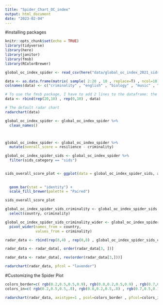 ```yaml
---
title: "Spider_Chart_OC_index"
output: html_document
date: "2023-02-04"
---
```


#installing packages
```r
knitr::opts_chunk$set(echo = TRUE)
library(tidyverse)
library(here)
library(janitor)
library(fmsb)
library(RColorBrewer)
```

```r
global_oc_index_spider <- read_csv(here("data/global_oc_index_2021_sids_category.csv"))
```


```r
data <- as.data.frame(matrix( sample( 2:20 , 10 , replace=T) , ncol=10))
colnames(data) <- c("criminality" , "english" , "biology" , "music" , "R-coding", "data-viz" , "french" , "physic", "statistic", "sport" )
```


```r
# To use the fmsb package, I have to add 2 lines to the dataframe: the max and min of each topic to show on the plot!
data <- rbind(rep(20,10) , rep(0,10) , data)
```


```r
# The default radar chart 
radarchart(data)
```

```r
global_oc_index_spider <- global_oc_index_spider %>% 
  clean_names() 



global_oc_index_spider <- global_oc_index_spider %>%
  mutate(overall_score = resilience - criminality)
```


```r
global_oc_index_spider_sids <- global_oc_index_spider %>% 
  filter(sids_category == "sids")
  
```


```r
sids_overall_score_plot <- ggplot(data = global_oc_index_spider_sids, aes(x = overall_score,
                                                                          y = reorder(country, overall_score),
                                                                          fill = region)) +
  geom_bar(stat = "identity") +
  scale_fill_brewer(palette = "Paired")

sids_overall_score_plot
```


```r
global_oc_index_spider_sids_criminality <- global_oc_index_spider_sids %>% 
  select(country, criminality)
```


```r
global_oc_index_spider_sids_criminality_wider <- global_oc_index_spider_sids_criminality %>% 
  pivot_wider(names_from = country,
              values_from = criminality)
```

```r
radar_data <- rbind(rep(8,4) , rep(0,8) , global_oc_index_spider_sids_criminality_wider)
```


```r
radar_data <- radar_data[, order(radar_data[3, ])]
```

```r
radar_data <- radar_data[, rev(order(radar_data[3,]))]
```


```r
radarchart(radar_data, pfcol = "lavender")
```


#Customizing the Spider Plot
```r
colors_border=c( rgb(0.2,0.5,0.5,0.9), rgb(0.8,0.2,0.5,0.9) , rgb(0.7,0.5,0.1,0.9) )
colors_in=c( rgb(0.2,0.5,0.5,.8), rgb(0.8,0.2,0.5,.8) , rgb(0.7,0.5,0.1,.8) )
```


```r
radarchart(radar_data, axistype=1 , pcol=colors_border , pfcol=colors_in , plwd=3 , plty=1, cglcol="dark grey", cglty=1, axislabcol="grey", caxislabels=seq(0,20,5), cglwd=0.95,vlcex=0.8)

```


```r

```



